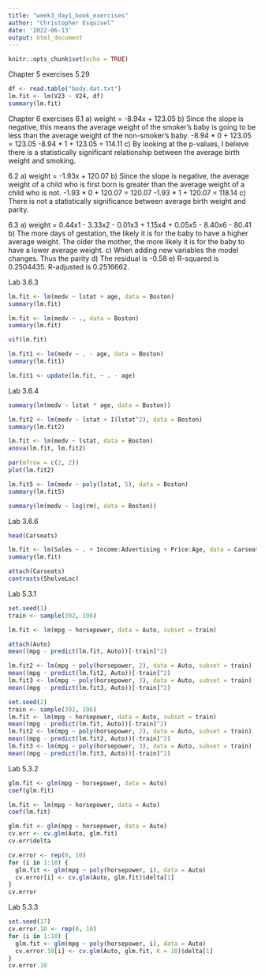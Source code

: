 ---
title: "week3_day1_book_exercises"
author: "Christopher Esquivel"
date: '2022-06-13'
output: html_document
---

```{r setup, include=FALSE}
knitr::opts_chunk$set(echo = TRUE)
```
Chapter 5 exercises
5.29
```{r}
df <- read.table("body.dat.txt")
lm.fit <- lm(V23 ~ V24, df)
summary(lm.fit)
```
Chapter 6 exercises
6.1
a) weight = -8.94x + 123.05
b) Since the slope is negative, this means the average weight of the smoker's baby is going to be less than the average weight of the non-smoker's baby.
-8.94 * 0 + 123.05 = 123.05
-8.94 * 1 + 123.05 = 114.11
c) By looking at the p-values, I believe there is a statistically significant relationship between the average birth weight and smoking.

6.2
a) weight = -1.93x + 120.07
b) Since the slope is negative, the average weight of a child who is first born is greater than the average weight of a child who is not.
-1.93 * 0 + 120.07 = 120.07
-1.93 * 1 + 120.07 = 118.14
c) There is not a statistically significance between average birth weight and parity.

6.3
a) weight = 0.44x1 - 3.33x2 - 0.01x3 + 1.15x4 + 0.05x5 - 8.40x6 - 80.41
b) The more days of gestation, the likely it is for the baby to have a higher average weight. The older the mother, the more likely it is for the baby to have a lower average weight.
c) When adding new variables the model changes. Thus the parity 
d) The residual is -0.58
e) R-squared is 0.2504435. R-adjusted is 0.2516662.

Lab 3.6.3
```{r}
lm.fit <- lm(medv ~ lstat + age, data = Boston)
summary(lm.fit)
```
```{r}
lm.fit <- lm(medv ~ ., data = Boston)
summary(lm.fit)
```
```{r}
vif(lm.fit)
```
```{r}
lm.fit1 <- lm(medv ~ . - age, data = Boston)
summary(lm.fit1)
```
```{r}
lm.fit1 <- update(lm.fit, ~ . - age)
```
Lab 3.6.4
```{r}
summary(lm(medv ~ lstat * age, data = Boston))
```
```{r}
lm.fit2 <- lm(medv ~ lstat + I(lstat^2), data = Boston)
summary(lm.fit2)
```
```{r}
lm.fit <- lm(medv ~ lstat, data = Boston)
anova(lm.fit, lm.fit2)
```
```{r}
par(mfrow = c(2, 2))
plot(lm.fit2)
```
```{r}
lm.fit5 <- lm(medv ~ poly(lstat, 5), data = Boston)
summary(lm.fit5)
```
```{r}
summary(lm(medv ~ log(rm), data = Boston))
```
Lab 3.6.6
```{r}
head(Carseats)
```
```{r}
lm.fit <- lm(Sales ~ . + Income:Advertising + Price:Age, data = Carseats)
summary(lm.fit)
```
```{r}
attach(Carseats)
contrasts(ShelveLoc)
```
Lab 5.3.1
```{r}
set.seed(1)
train <- sample(392, 196)
```

```{r}
lm.fit <- lm(mpg ~ horsepower, data = Auto, subset = train)
```

```{r}
attach(Auto)
mean((mpg - predict(lm.fit, Auto))[-train]^2)
```

```{r}
lm.fit2 <- lm(mpg ~ poly(horsepower, 2), data = Auto, subset = train)
mean((mpg - predict(lm.fit2, Auto))[-train]^2)
lm.fit3 <- lm(mpg ~ poly(horsepower, 3), data = Auto, subset = train)
mean((mpg - predict(lm.fit3, Auto))[-train]^2)
```

```{r}
set.seed(2)
train <- sample(392, 196)
lm.fit <- lm(mpg ~ horsepower, data = Auto, subset = train)
mean((mpg - predict(lm.fit, Auto))[-train]^2)
lm.fit2 <- lm(mpg ~ poly(horsepower, 2), data = Auto, subset = train)
mean((mpg - predict(lm.fit2, Auto))[-train]^2)
lm.fit3 <- lm(mpg ~ poly(horsepower, 3), data = Auto, subset = train)
mean((mpg - predict(lm.fit3, Auto))[-train]^2)
```
Lab 5.3.2

```{r}
glm.fit <- glm(mpg ~ horsepower, data = Auto)
coef(glm.fit)
```

```{r}
lm.fit <- lm(mpg ~ horsepower, data = Auto)
coef(lm.fit)
```

```{r}
glm.fit <- glm(mpg ~ horsepower, data = Auto)
cv.err <- cv.glm(Auto, glm.fit)
cv.err$delta
```

```{r}
cv.error <- rep(0, 10)
for (i in 1:10) {
  glm.fit <- glm(mpg ~ poly(horsepower, i), data = Auto)
  cv.error[i] <- cv.glm(Auto, glm.fit)$delta[1]
}
cv.error
```
Lab 5.3.3

```{r}
set.seed(17)
cv.error.10 <- rep(0, 10)
for (i in 1:10) {
  glm.fit <- glm(mpg ~ poly(horsepower, i), data = Auto)
  cv.error.10[i] <- cv.glm(Auto, glm.fit, K = 10)$delta[1]
}
cv.error.10
```


